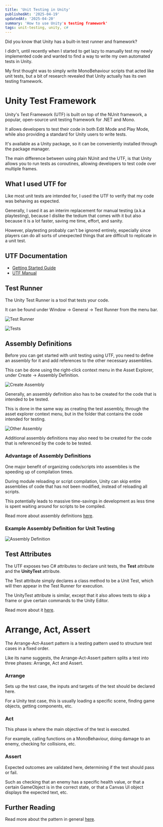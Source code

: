 ```yaml
---
title: 'Unit Testing in Unity'
publishedAt: '2025-04-19'
updatedAt: '2025-04-20'
summary: 'How to use Unity's testing framework'
tags: unit-testing, unity, c#
---
```


Did you know that Unity has a built-in test runner and framework?

I didn't, until recently when I started to get lazy to manually test my newly implemented code and wanted to find a way to write my own automated tests in Unity.

My first thought was to simply write MonoBehaviour scripts that acted like unit tests, but a bit of research revealed that Unity actually has its own testing framework.

# Unity Test Framework
Unity's Test Framework (UTF) is built on top of the NUnit framework, a popular, open-source unit testing framework for .NET and Mono.

It allows developers to test their code in both Edit Mode and Play Mode, while also providing a standard for Unity users to write tests.

It's available as a Unity package, so it can be conveniently installed through the package manager.

The main difference between using plain NUnit and the UTF, is that Unity allows you to run tests as coroutines, allowing developers to test code over multiple frames.

## What I used UTF for
Like most unit tests are intended for, I used the UTF to verify that my code was behaving as expected. 

Generally, I used it as an interim replacement for manual testing (a.k.a playtesting), because I dislike the tedium that comes with it but also because it is a lot faster, saving me time, effort, and sanity.

However, playtesting probably can't be ignored entirely, especially since players can do all sorts of unexpected things that are difficult to replicate in a unit test.

## UTF Documentation
- [Getting Started Guide](https://unity.com/how-to/automated-tests-unity-test-framework)
- [UTF Manual](https://docs.unity3d.com/Packages/com.unity.test-framework@1.1/manual/manual.html)

## Test Runner
The Unity Test Runner is a tool that tests your code.

It can be found under Window -> General -> Test Runner from the menu bar.

![Test Runner](/images/unit-testing-in-unity/test-runner.png)

![Tests](/images/unit-testing-in-unity/tests.png)

## Assembly Definitions
Before you can get started with unit testing using UTF, you need to define an assembly for it and add references to the other necessary assemblies.

This can be done using the right-click context menu in the Asset Explorer, under Create -> Assembly Definition.

![Create Assembly](/images/unit-testing-in-unity/create-assembly.png)

Generally, an assembly definition also has to be created for the code that is intended to be tested. 

This is done in the same way as creating the test assembly, through the asset explorer context menu, but in the folder that contains the code intended for testing.

![Other Assembly](/images/unit-testing-in-unity/other-assembly.png)

Additional assembly definitions may also need to be created for the code that is referenced by the code to be tested.

### Advantage of Assembly Definitions
One major benefit of organizing code/scripts into assemblies is the speeding up of compilation times. 

During module reloading or script compilation, Unity can skip entire assemblies of code that has not been modified, instead of reloading all scripts. 

This potentially leads to massive time-savings in development as less time is spent waiting around for scripts to be compiled.

Read more about assembly definitions [here](https://docs.unity3d.com/6000.0/Documentation/Manual/assembly-definition-files.html).

### Example Assembly Definition for Unit Testing
![Assembly Definition](/images/unit-testing-in-unity/assembly-definition.png)

## Test Attributes

The UTF exposes two C# attributes to declare unit tests, the __Test__ attribute and the __UnityTest__ attribute.

The Test attribute simply declares a class method to be a Unit Test, which will then appear in the Test Runner for execution.

The UnityTest attribute is similar, except that it also allows tests to skip a frame or give certain commands to the Unity Editor.

Read more about it [here](https://docs.unity3d.com/Packages/com.unity.test-framework@1.1/manual/reference-attribute-unitytest.html).

# Arrange, Act, Assert
The Arrange-Act-Assert pattern is a testing pattern used to structure test cases in a fixed order.

Like its name suggests, the Arrange-Act-Assert pattern splits a test into three phases: Arrange, Act and Assert.

### Arrange
Sets up the test case, the inputs and targets of the test should be declared here.

For a Unity test case, this is usually loading a specific scene, finding game objects, getting components, etc.

### Act
This phase is where the main objective of the test is executed. 

For example, calling functions on a MonoBehaviour, doing damage to an enemy, checking for collisions, etc.

### Assert
Expected outcomes are validated here, determining if the test should pass or fail.

Such as checking that an enemy has a specific health value, or that a certain GameObject is in the correct state, or that a Canvas UI object displays the expected text, etc.

## Further Reading
Read more about the pattern in general [here](https://automationpanda.com/2020/07/07/arrange-act-assert-a-pattern-for-writing-good-tests/).